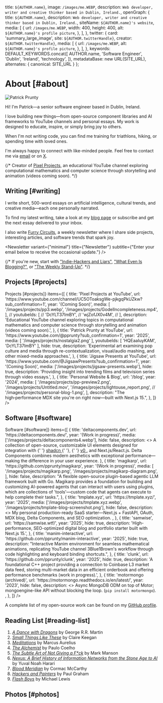 
  title: `${AUTHOR.name}`,
  image: `/images/me.WEBP`,
  description: `Web developer, writer and creative thinker based in Dublin, Ireland.`,
  openGraph: {
    title: `${AUTHOR.name}`,
    description: `Web developer, writer and creative thinker based in Dublin, Ireland.`,
    siteName: `${AUTHOR.name}'s website`,
    media: [
      {
        url: `/images/me.WEBP`,
        width: 400,
        height: 400,
        alt: `${AUTHOR.name}'s profile picture`,
      },
    ],
  },
  twitter: {
    card: 'summary_large_image',
    site: `${AUTHOR.twitterHandle}`,
    creator: `${AUTHOR.twitterHandle}`,
    media: [
      {
        url: `/images/me.WEBP`,
        alt: `${AUTHOR.name}'s profile picture`,
      },
    ],
  },
  keywords: DEFAULT_KEYWORDS.concat([
    AUTHOR.name,
    'Software Engineer',
    'Dublin',
    'Ireland',
    'technology',
  ]),
  metadataBase: new URL(SITE_URL),
    alternates: {
      canonical: SITE_URL
    }
};

# About [#about]

<UniqueViewers />

<Image
  src="/images/me-sketch2.png"
  alt="Patrick Prunty"
  className="bg-gray-100 block mt-5 mb-5 mx-auto w-40 rounded-full h-auto sm:float-right sm:ml-5 sm:mb-5 object-cover overflow-hidden aspect-square"
  width={200}
  height={200}
  priority
  quality={100}
/>

Hi! I'm Patrick—a senior software engineer based in Dublin, Ireland.

I love building new things—from open-source component libraries and AI frameworks to YouTube channels and personal essays. My work is designed to educate, inspire, or simply bring joy to others.

When I'm not writing code, you can find me training for triathlons, hiking, or spending time with loved ones.

I'm always happy to connect with like-minded people. Feel free to contact me via [email](mailto:patrickprunty.business@gmail.com) or on [X](https://x.com/pprunty_).

{/*
Creator of [Pixel Projects](https://www.youtube.com/channel/UC5OToaksgWe-pjkgqPkUZkw?sub_confirmation=1), an educational YouTube channel exploring computational mathematics and computer science through storytelling and animation (videos coming soon).
*/}

## Writing [#writing]

I write short, 500-word essays on artificial intelligence, cultural trends, and creative media—each one personally narrated.

To find my latest writing, take a look at my [blog page](/blog) or subscribe and get the next essay delivered to your inbox.

I also write [Furry Circuits](https://furycircuits.substack.com), a weekly newsletter where I share side projects, interesting articles, and software trends that spark joy.

<Newsletter variant={"minimal"} title={"Newsletter"} subtitle={"Enter your email below to receive the occasional update."} />

{/*
If you're new, start with
["Indie-Hackers and Liars"](), ["What Even Is Blogging?"](), or ["The Weekly Stand-Up"]().
*/}

## Projects [#projects]

<Section
  sectionName={<>Projects [#projects]</>}
  items={[
    {
      title: 'Pixel Projects at YouTube',
      url: 'https://www.youtube.com/channel/UC5OToaksgWe-pjkgqPkUZkw?sub_confirmation=1',
      year: '(Coming Soon)',
      media: [
        '/images/projects/pp3.webp',
        '/images/projects/GodelIncompleteness.mp4',
      ],
//       youtubeIds: [
//       'DcYLT37ImBY',
//       'wjZofJX0v4M',
//       ],
      description:
        'Educational YouTube channel exploring topics in computational mathematics and computer science through storytelling and animation (videos coming soon).',
    },
    {
      title: 'Patrick Prunty at YouTube',
      url: 'https://www.youtube.com/@pprunty?sub_confirmation=1',
      year: '2025',
        media: [
        '/images/projects/nostalgia2.png'
        ],
        youtubeIds: [
        'HQEaaIuyKAM',
        'DcYLT37ImBY'
        ],
     hide: true,
      description:
          'Experimental art examining pop culture and media through re-contextualization, visual/audio mashing, and other mixed-media approaches.',
    },
    {
      title: 'Jigsaw Presents at YouTube',
      url: 'https://www.youtube.com/@JigsawPresents?sub_confirmation=1',
      year: '(Coming Soon)',
      media: ['/images/projects/jigsaw-presents.webp'],
      hide: true,
      description:
        'Providing insight into trending films and television series through video essays.',
    },
    {
      title: 'Personal Website & Blog',
      url: '/blog',
      year: '2024',
      media: [
        '/images/projects/pp-preview2.png',
        '/images/projects/Untitled.mov',
        '/images/projects/lightouse_report.png',
//         '/images/projects/personal-blog-1.png',
      ],
      description:
        "The high‑performance MDX site you're on right now—built with Next.js 15.",
    },
  ]}
/>

## Software [#software]

<Section
  sectionName={<>Software [#software]</>}
  items={[
    {
      title: 'deltacomponents.dev',
      url: 'https://deltacomponents.dev/',
      year: '(Work in progress)',
      media: ['/images/projects/deltacomponents4.webp'],
      hide: false,
      description:
        <>
        A collection of open-source, customizable UI elements designed for integration with
        {' '}
        <a href="https://ui.shadcn.com/" target="_blank" rel="noopener noreferrer">
        shadcn
        </a>
        {' '}, {' '}
        <a href="https://v0.dev/chat" target="_blank" rel="noopener noreferrer">
        v0
        </a>
        , and Next.js/React.js. Delta Components combines modern aesthetics with exceptional performance—making the difference in your user experience.
        </>
    },
    {
      title: 'magikarp',
      url: 'https://github.com/pprunty/magikarp',
      year: '(Work in progress)',
      media: [
      '/images/projects/magikarp.png',
      '/images/projects/magikarp-diagram.png',
      ],
      hide: false,
      description:
        "A flexible open-source plugin-based agentic LLM framework built with Go. Magikarp provides a foundation for building and customizing AI-powered agents that can interact with users using plugins, which are collections of 'tools'—custom code that agents can execute to help complete their tasks.",
    },
    {
      title: 'tmplate.xyz',
      url: 'https://tmplate.xyz/',
      year: '2025',
      media: ['/images/projects/tmplate.xyz.webp', '/images/projects/tmplate-blog-screenshot.png'],
      hide: false,
      description:
        <>
         My personal production-ready SaaS starter—Next.js + FastAPI, OAuth, MDX blog, Delta Components, and SEO optimization.
        </>,
    },
    {
      title: 'samwise',
      url: 'https://samwise.wtf/',
      year: '2025',
      hide: true,
      description:
        'High-performance, SEO-optimized digital blog and portfolio starter built with Next.js 15.',
    },
    {
      title: 'manim-interactive',
      url: 'https://github.com/pprunty/manim-interactive',
      year: '2025',
      hide: true,
      description:
        "Interactive Manim environment for seamless mathematical animations, replicating YouTube channel 3Blue1Brown's workflow through code highlighting and keyboard binding shortcuts.",
    },
    {
      title: 'clunk',
      url: 'https://github.com/pprunty/clunk',
      year: '2025',
      hide: true,
      description:
        'A foundational C++ project providing a connection to Coinbase L3 market data feed, storing multi-market data in an efficient orderbook and offering performance benchmarks (work in progress).',
    },
    {
      title: 'motormongo (archived)',
      url: 'https://motormongo.readthedocs.io/en/latest/',
      year: '2023',
      hide: false,
      description:
        <>
        Async MongoDB ODM on top of Motor; mongoengine-like API without blocking the loop. (<code>pip install motormongo</code>).
        </>,
    },
  ]}
/>

A complete list of my open-source work can be found on my [GitHub profile](https://github.com/pprunty).

## Reading List [#reading-list]

1. *[A Dance with Dragons](https://en.wikipedia.org/wiki/A_Dance_with_Dragons)* by George R.R. Martin <Badge />
2. *[Small Things Like These](https://en.wikipedia.org/wiki/Small_Things_Like_These)* by Claire Keegan <Badge />
3. *[Meditations](https://en.wikipedia.org/wiki/Meditations)* by Marcus Aurelius <Badge />
4. [*The Alchemist*](https://en.wikipedia.org/wiki/The_Alchemist_(novel)) by Paulo Coelho <Badge />
5. [*The Subtle Art of Not Giving a F\*ck*](https://en.wikipedia.org/wiki/The_Subtle_Art_of_Not_Giving_a_F*ck) by Mark Manson <Badge />
6. [*Nexus: A Brief History of Information Networks from the Stone Age to AI*](https://www.ynharari.com/book/nexus/) by Yuval Noah Harari <Badge />
7. [*Blood Meridian*](https://en.wikipedia.org/wiki/Blood_Meridian) by Cormac McCarthy
8. [*Hackers and Painters*](https://en.wikipedia.org/wiki/Hackers_%26_Painters) by Paul Graham
9. [*Flash Boys*](https://en.wikipedia.org/wiki/Flash_Boys) by Michael Lewis

## Photos [#photos]

<PhotoGrid />